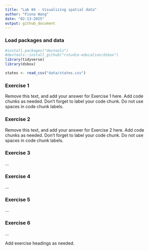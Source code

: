```yaml
---
title: "Lab 04 - Visualizing spatial data"
author: "Fiona Wang"
date: "02-13-2025"
output: github_document
---
```


### Load packages and data

```r
#install.packages("devtools")
#devtools::install_github("rstudio-education/dsbox")
library(tidyverse) 
library(dsbox) 
```

```r
states <- read_csv("data/states.csv")
```

### Exercise 1

Remove this text, and add your answer for Exercise 1 here.
Add code chunks as needed.
Don't forget to label your code chunk.
Do not use spaces in code chunk labels.

### Exercise 2

Remove this text, and add your answer for Exercise 2 here.
Add code chunks as needed.
Don't forget to label your code chunk.
Do not use spaces in code chunk labels.

### Exercise 3

...

### Exercise 4

...

### Exercise 5

...

### Exercise 6

...

 
Add exercise headings as needed.

